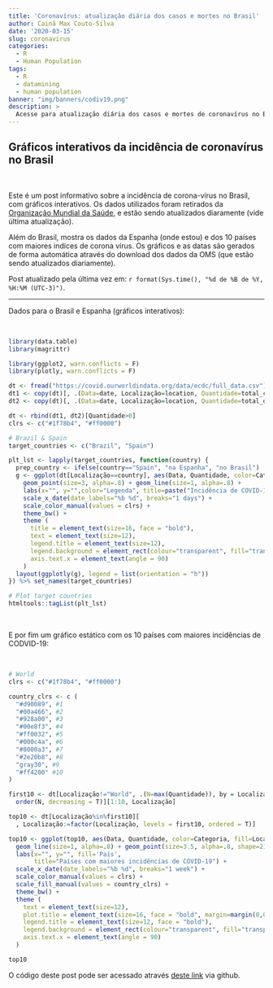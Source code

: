 ```yaml
---
title: 'Coronavírus: atualização diária dos casos e mortes no Brasil'
author: Cainã Max Couto-Silva
date: '2020-03-15'
slug: coronavirus
categories:
  - R
  - Human Population
tags:
  - R
  - datamining
  - human population
banner: "img/banners/codiv19.png"
description: >
  Acesse para atualização diária dos casos e mortes de coronavírus no Brasil.
---
```


## Gráficos interativos da incidência de coronavírus no Brasil
  
&nbsp;

Este é um post informativo sobre a incidência de corona-vírus no Brasil, com gráficos interativos. Os dados utilizados foram retirados da <a href="https://ourworldindata.org/coronavirus-source-data" target="_blank">Organização Mundial da Saúde</a>, e estão sendo atualizados diaramente (vide última atualização).

Além do Brasil, mostra os dados  da Espanha (onde estou) e dos 10 países com maiores indices de corona vírus. Os gráficos e as datas são gerados de forma automática através do download dos dados da OMS (que estão sendo atualizados diariamente).

Post atualizado pela última vez em: ```r format(Sys.time(), "%d de %B de %Y, %H:%M (UTC-3)")```.

---
  
Dados para o Brasil e Espanha (gráficos interativos):
  
&nbsp;

```r
library(data.table)
library(magrittr)

library(ggplot2, warn.conflicts = F)
library(plotly, warn.conflicts = F)

dt <- fread("https://covid.ourworldindata.org/data/ecdc/full_data.csv")[, date:=as.Date(date)]
dt1 <- copy(dt)[, .(Data=date, Localização=location, Quantidade=total_cases, Categoria="Casos")]
dt2 <- copy(dt)[, .(Data=date, Localização=location, Quantidade=total_deaths, Categoria="Mortes")]

dt <- rbind(dt1, dt2)[Quantidade>0]
clrs <- c("#1f78b4", "#ff0000")

# Brazil & Spain
target_countries <- c("Brazil", "Spain")

plt_lst <- lapply(target_countries, function(country) {
  prep_country <- ifelse(country=="Spain", "na Espanha", "no Brasil")
  g <- ggplot(dt[Localização==country], aes(Data, Quantidade, color=Categoria)) +
    geom_point(size=3, alpha=.8) + geom_line(size=1, alpha=.8) +
    labs(x="", y="",color="Legenda", title=paste("Incidência de COVID-19", prep_country)) +
    scale_x_date(date_labels="%b %d", breaks="1 days") +
    scale_color_manual(values = clrs) +
    theme_bw() + 
    theme (
      title = element_text(size=16, face = "bold"),
      text = element_text(size=12),
      legend.title = element_text(size=12),
      legend.background = element_rect(colour="transparent", fill="transparent"),
      axis.text.x = element_text(angle = 90)
    )
  layout(ggplotly(g), legend = list(orientation = "h"))
}) %>% set_names(target_countries)

# Plot target countries
htmltools::tagList(plt_lst)
```

&nbsp;

E por fim um gráfico estático com os 10 países com maiores incidências de CODVID-19:
  
  &nbsp;

```r
# World
clrs <- c("#1f78b4", "#ff0000")

country_clrs <- c (
  "#d90089", #1
  "#00a466", #2
  "#928a00", #3
  "#00e8f3", #4
  "#ff0032", #5
  "#000c4a", #6
  "#8000a3", #7
  "#2e20b8", #8
  "gray30", #9
  "#ff4200" #10
)

first10 <- dt[Localização!="World", .(N=max(Quantidade)), by = Localização][
  order(N, decreasing = T)][1:10, Localização]

top10 <- dt[Localização%in%first10][
  , Localização:=factor(Localização, levels = first10, ordered = T)]

top10 <- ggplot(top10, aes(Data, Quantidade, color=Categoria, fill=Localização)) +
  geom_line(size=1, alpha=.8) + geom_point(size=3.5, alpha=.8, shape=21) +
  labs(x="", y="", fill='País',
       title="Países com maiores incidências de COVID-19") +
  scale_x_date(date_labels="%b %d", breaks="1 week") +
  scale_color_manual(values = clrs) +
  scale_fill_manual(values = country_clrs) +
  theme_bw() + 
  theme (
    text = element_text(size=12),
    plot.title = element_text(size=16, face = "bold", margin=margin(0,0,10,0)),
    legend.title = element_text(size=12, face = "bold"),
    legend.background = element_rect(colour="transparent", fill="transparent"),
    axis.text.x = element_text(angle = 90)
  )

top10
```

O código deste post pode ser acessado através <a href="https://github.com/cmcouto-silva/blog/blob/master/content/blog/2020-03-16-coronavirus.Rmd" target="_blank">deste link</a> via github.